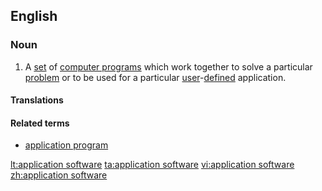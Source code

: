 ==English==

===Noun===
{{en-noun|head=[[application]] [[software]]|-}}

# {{context|computing|lang=en}} A [[set]] of [[computer program]]s which work together to solve a particular [[problem]] or to be used for a particular [[user]]-[[defined]] application.

====Translations====
{{trans-top|}}
{{trans-mid}}
{{trans-bottom}}

====Related terms====
* [[application program]]

[[lt:application software]]
[[ta:application software]]
[[vi:application software]]
[[zh:application software]]